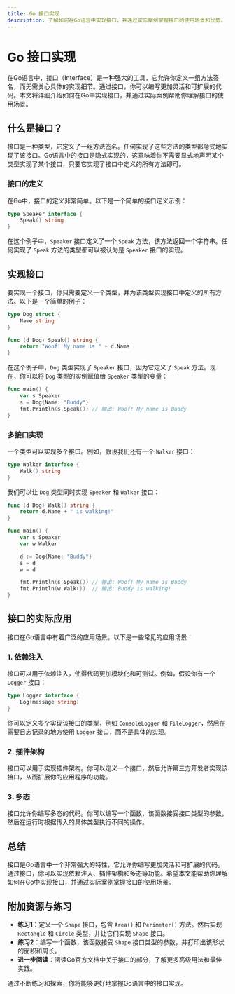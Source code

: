 ```yaml
---
title: Go 接口实现
description: 了解如何在Go语言中实现接口，并通过实际案例掌握接口的使用场景和优势。
---
```


# Go 接口实现

在Go语言中，接口（Interface）是一种强大的工具，它允许你定义一组方法签名，而无需关心具体的实现细节。通过接口，你可以编写更加灵活和可扩展的代码。本文将详细介绍如何在Go中实现接口，并通过实际案例帮助你理解接口的使用场景。

## 什么是接口？

接口是一种类型，它定义了一组方法签名。任何实现了这些方法的类型都隐式地实现了该接口。Go语言中的接口是隐式实现的，这意味着你不需要显式地声明某个类型实现了某个接口，只要它实现了接口中定义的所有方法即可。

### 接口的定义

在Go中，接口的定义非常简单。以下是一个简单的接口定义示例：

```go
type Speaker interface {
    Speak() string
}
```

在这个例子中，`Speaker` 接口定义了一个 `Speak` 方法，该方法返回一个字符串。任何实现了 `Speak` 方法的类型都可以被认为是 `Speaker` 接口的实现。

## 实现接口

要实现一个接口，你只需要定义一个类型，并为该类型实现接口中定义的所有方法。以下是一个简单的例子：

```go
type Dog struct {
    Name string
}

func (d Dog) Speak() string {
    return "Woof! My name is " + d.Name
}
```

在这个例子中，`Dog` 类型实现了 `Speaker` 接口，因为它定义了 `Speak` 方法。现在，你可以将 `Dog` 类型的实例赋值给 `Speaker` 类型的变量：

```go
func main() {
    var s Speaker
    s = Dog{Name: "Buddy"}
    fmt.Println(s.Speak()) // 输出: Woof! My name is Buddy
}
```

### 多接口实现

一个类型可以实现多个接口。例如，假设我们还有一个 `Walker` 接口：

```go
type Walker interface {
    Walk() string
}
```

我们可以让 `Dog` 类型同时实现 `Speaker` 和 `Walker` 接口：

```go
func (d Dog) Walk() string {
    return d.Name + " is walking!"
}

func main() {
    var s Speaker
    var w Walker

    d := Dog{Name: "Buddy"}
    s = d
    w = d

    fmt.Println(s.Speak()) // 输出: Woof! My name is Buddy
    fmt.Println(w.Walk())  // 输出: Buddy is walking!
}
```

## 接口的实际应用

接口在Go语言中有着广泛的应用场景。以下是一些常见的应用场景：

### 1. 依赖注入

接口可以用于依赖注入，使得代码更加模块化和可测试。例如，假设你有一个 `Logger` 接口：

```go
type Logger interface {
    Log(message string)
}
```

你可以定义多个实现该接口的类型，例如 `ConsoleLogger` 和 `FileLogger`，然后在需要日志记录的地方使用 `Logger` 接口，而不是具体的实现。

### 2. 插件架构

接口可以用于实现插件架构。你可以定义一个接口，然后允许第三方开发者实现该接口，从而扩展你的应用程序的功能。

### 3. 多态

接口允许你编写多态的代码。你可以编写一个函数，该函数接受接口类型的参数，然后在运行时根据传入的具体类型执行不同的操作。

## 总结

接口是Go语言中一个非常强大的特性，它允许你编写更加灵活和可扩展的代码。通过接口，你可以实现依赖注入、插件架构和多态等功能。希望本文能帮助你理解如何在Go中实现接口，并通过实际案例掌握接口的使用场景。

## 附加资源与练习

- **练习1**：定义一个 `Shape` 接口，包含 `Area()` 和 `Perimeter()` 方法。然后实现 `Rectangle` 和 `Circle` 类型，并让它们实现 `Shape` 接口。
- **练习2**：编写一个函数，该函数接受 `Shape` 接口类型的参数，并打印出该形状的面积和周长。
- **进一步阅读**：阅读Go官方文档中关于接口的部分，了解更多高级用法和最佳实践。

通过不断练习和探索，你将能够更好地掌握Go语言中的接口实现。